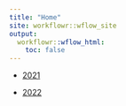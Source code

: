 ```yaml
---
title: "Home"
site: workflowr::wflow_site
output:
  workflowr::wflow_html:
    toc: false
---
```


* [2021](2021.html)

* [2022](2022.html)
